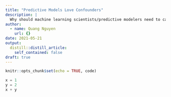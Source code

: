 ```yaml
---
title: "Predictive Models Love Confounders"
description: |
  Why should machine learning scientists/predictive modelers need to care about confounders?
author:
  - name: Quang Nguyen
    url: {}
date: 2021-05-21
output:
  distill::distill_article:
    self_contained: false
draft: true
---
```



```r
knitr::opts_chunk$set(echo = TRUE, code)
```

```julia
x = 1
y = 2
x + y
```


